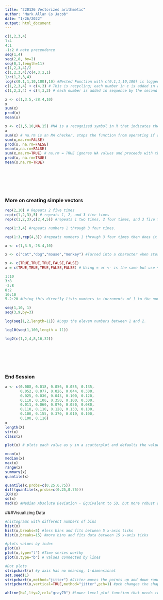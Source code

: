 ```yaml
---
title: "220126 Vectorized arithmetic"
author: "Mark Allan Co Jacob"
date: "1/26/2022"
output: html_document
---
```


```r

c(1,2,3,4)
1:4
4:1
-1:2 # note precendence
seq(1,4)
seq(2,8, by=2)
seq(0,1,length=11)
c(1,2,3,4)/2
c(1,2,3,4)/c(4,3,2,1)
1/c(1,2,3,4)
log(c(0.1,1,10,100),10) #Nested Function with c(0.1,1,10,100) is logged with base 10
c(1,2,3,4) + c(4,3) # This is recycling; each number in c is added in alternating order of 4 and 3.
c(1,2,3,4) + c(4,3,2) # each number is added in sequence by the second vector.

x <- c(1,3.5,-28.4,10)
x
sum(x)
prod(x)
mean(x)

x <- c(1,5,10,NA,15) #NA is a recognized symbol in R that indicates there should be a value here, but it isn't. 
x
sum(x) # na.rm is an NA checker, stops the function from operating if an NA is within a vector.
sum(x,na.rm=FALSE)
prod(x, na.rm=FALSE)
mean(x,na.rm=FALSE)
sum(x,na.rm=TRUE) # na.rm = TRUE ignores NA values and proceeds with the calculation.
prod(x, na.rm=TRUE)
mean(x,na.rm=TRUE)








```

### More on creating simple vectors

```r

rep(2,10) # Repeats 2 five times
rep(c(1,2,3),5) # repeats 1, 2, and 3 five times
rep(c(1,2,3),c(2,4,5)) #repeats 1 two times, 2 four times, and 3 five times.

rep(1:3,4) #repeats numbers 1 through 3 four times.

rep(1:3,rep(4,3)) #repeats numbers 1 through 3 four times then does it in three instances.

x <- c(1,3.5,-28.4,10)

x <- c("cat","dog","mouse","monkey") #Turned into a character when stored

x <- c(TRUE,TRUE,TRUE,FALSE,FALSE)
x = c(TRUE,TRUE,TRUE,FALSE,FALSE) # Using = or <- is the same but use <- since it is less sloppy. = is also used in other scenarios.

1:10
3:8
-3:8
8:2
10:10
5.2:20 #Using this directly lists numbers in increments of 1 to the number 20.

seq(1,10, 1)
seq(3,9,by=3)

log(seq(1,2,length=11)) #Logs the eleven numbers between 1 and 2.

log10(seq(1,100,length = 11))

log2(c(1,2,4,8,16,32))








```

### End Session


```r

x <- c(0.008, 0.018, 0.056, 0.055, 0.135,
       0.052, 0.077, 0.026, 0.044, 0.300,
       0.025, 0.036, 0.043, 0.100, 0.120,
       0.110, 0.100, 0.350, 0.100, 0.300,
       0.011, 0.060, 0.070, 0.050, 0.080,
       0.110, 0.110, 0.120, 0.133, 0.100,
       0.100, 0.155, 0.370, 0.019, 0.100,
       0.100, 0.116)
x
length(X)
str(x)
class(x)

plot(x) # plots each value as y in a scatterplot and defaults the values in order as it appears in the vector.

mean(x)
median(x)
max(x)
range(x)
summary(x)
quantile(x)

quantile(x,probs=c(0.25,0.75))
diff(quantile(x,probs=c(0.25,0.75)))
IQR(x)
sd(x)
mad(x) #Median Absolute Deviation - Equivalent to SD, but more robust and less sensitive to outliers. Use this rather than standard deviation.

```

###Visualizing Data

```r

#histograms with different numbers of bins
hist(x)
hist(x,breaks=5) #less bins and fits between 5 x-axis ticks
hist(x,breaks=15) #more bins and fits data between 15 x-axis ticks

#plots values by index
plot(x)
plot(x,type="l") #Time series worthy
plot(x,type="b") # Values connected by lines

#Dot plots
stripchart(x) #y axis has no meaning, 1-dimensional
set.seed(1)
stripchart(x,method="jitter") #Jitter moves the points up and down randomly instead of having it in one dimension
stripchart(x,vertical=TRUE,method="jitter",pch=1) #pch changes the shape of the data points

abline(h=1,lty=2,col="gray70") #Lower level plot function that needs to be ran with a plotting function. It adds onto the created plot. Lots of features with abline function.



```


